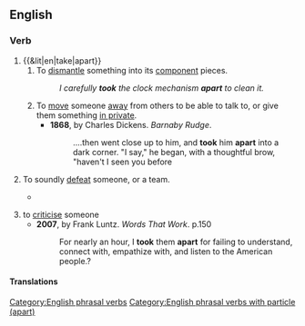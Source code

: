 ==English==

===Verb===
{{en-verb|takes apart|taking apart|took apart|taken apart}}

# {{&lit|en|take|apart}}
## To [[dismantle]] something into its [[component]] pieces.
##: ''I carefully '''took''' the clock mechanism '''apart''' to clean it.''
## To [[move]] someone [[away]] from others to be able to talk to, or give them something [[in private]].
##* '''1868''', by Charles Dickens. ''Barnaby Rudge''.
##*: ....then went close up to him, and '''took''' him '''apart''' into a dark corner. "I say," he began, with a thoughtful brow, "haven't I seen you before
# {{lb|en|informal}} To soundly [[defeat]] someone, or a team.
#* {{quote-text|en|year=2001|author=by Orson Scott Card|title=Shadow of the Hegemon|page=143|passage=And besides, I was also enjoying the way you '''took''' them '''apart'''. You know, arguing with them like you did.}}
#: {{syn|en|tear apart}}
# to [[criticise]] someone
#* '''2007''', by Frank Luntz. ''Words That Work''. p.150
#*: For nearly an hour, I '''took''' them '''apart''' for failing to understand, connect with, empathize with, and listen to the American people.?

====Translations====
{{trans-see|dismantle}}

{{trans-see|defeat}}

{{trans-see|criticise}}

[[Category:English phrasal verbs]]
[[Category:English phrasal verbs with particle (apart)]]